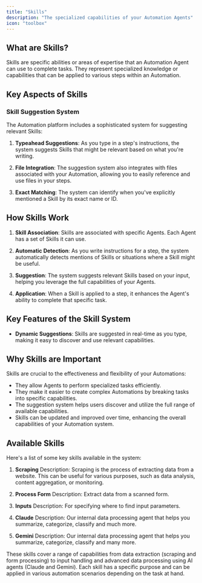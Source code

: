 ```yaml
---
title: "Skills"
description: "The specialized capabilities of your Automation Agents"
icon: "toolbox"
---
```

## What are Skills?

Skills are specific abilities or areas of expertise that an Automation Agent can use to complete tasks. They represent specialized knowledge or capabilities that can be applied to various steps within an Automation.

## Key Aspects of Skills

### Skill Suggestion System

The Automation platform includes a sophisticated system for suggesting relevant Skills:

1. **Typeahead Suggestions**: As you type in a step's instructions, the system suggests Skills that might be relevant based on what you're writing.

2. **File Integration**: The suggestion system also integrates with files associated with your Automation, allowing you to easily reference and use files in your steps.

3. **Exact Matching**: The system can identify when you've explicitly mentioned a Skill by its exact name or ID.

## How Skills Work

1. **Skill Association**: Skills are associated with specific Agents. Each Agent has a set of Skills it can use.

2. **Automatic Detection**: As you write instructions for a step, the system automatically detects mentions of Skills or situations where a Skill might be useful.

3. **Suggestion**: The system suggests relevant Skills based on your input, helping you leverage the full capabilities of your Agents.

4. **Application**: When a Skill is applied to a step, it enhances the Agent's ability to complete that specific task.

## Key Features of the Skill System

- **Dynamic Suggestions**: Skills are suggested in real-time as you type, making it easy to discover and use relevant capabilities.

## Why Skills are Important

Skills are crucial to the effectiveness and flexibility of your Automations:

- They allow Agents to perform specialized tasks efficiently.
- They make it easier to create complex Automations by breaking tasks into specific capabilities.
- The suggestion system helps users discover and utilize the full range of available capabilities.
- Skills can be updated and improved over time, enhancing the overall capabilities of your Automation system.

## Available Skills

Here's a list of some key skills available in the system:

1. **Scraping**
   Description: Scraping is the process of extracting data from a website. This can be useful for various purposes, such as data analysis, content aggregation, or monitoring.

2. **Process Form**
   Description: Extract data from a scanned form.

3. **Inputs**
   Description: For specifying where to find input parameters.

4. **Claude**
   Description: Our internal data processing agent that helps you summarize, categorize, classify and much more.

5. **Gemini**
   Description: Our internal data processing agent that helps you summarize, categorize, classify and many more.

These skills cover a range of capabilities from data extraction (scraping and form processing) to input handling and advanced data processing using AI agents (Claude and Gemini). Each skill has a specific purpose and can be applied in various automation scenarios depending on the task at hand.